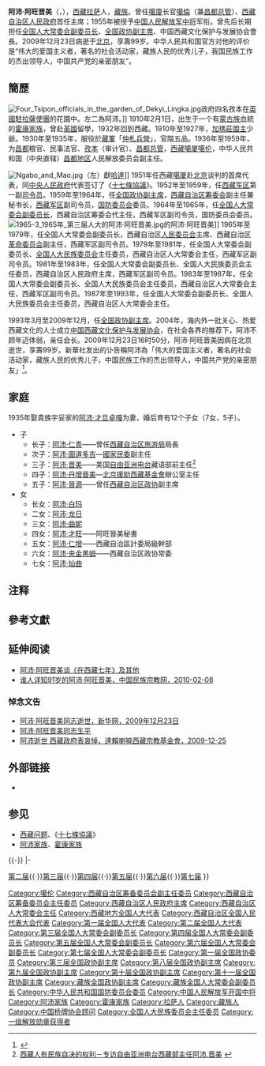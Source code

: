 {{Infobox_officeholder
|name = 阿沛·阿旺晋美
|original_name ={{lang|bo|ང་ཕོད་ངག་དབང་འཇིགས་མེད་}}
|image name = Ngabo dressed as a PLA General, 1955.jpg
|caption = 阿沛·阿旺晋美中将<br>{{small|（中国人民解放军1955年授衔照）}}
|width = 300px
|office = [[全国人民代表大会常务委员会副委员长|全国人民代表大会常务委员会副委员长]]
|term_start = 1965年1月
|term_end = 1993年3月
|office2 = [[中国人民政治协商会议全国委员会副主席|中国人民政治协商会议全国委员会副主席]]
|term_start2 = 1959年4月
|term_end2 = 1964年12月
|term_start3 = 1993年3月
|term_end3 = 2009年12月
|office4 = [[西藏自治区人民政府|西藏自治区人民政府]][[西藏自治区人民政府主席|主席]]
|term_start4 = 1981年4月
|term_end4 = 1983年2月
|predecessor4 = [[天寶|天寶]]
|successor4 = [[多傑才旦|多傑才旦]]
|1blankname4 = 書記
|1namedata4 = 
|office5 = [[西藏历任噶伦列表|西藏噶廈噶伦]]
|term_start5 = 1950年4月
|term_end5 = 1959年3月
|1blankname5 = 首席噶伦
|1namedata5 = [[然巴·土登貢欽|然巴·土登貢欽]]<br>[[索康·旺欽格勒|索康·旺欽格勒]]
|sex = 男
|different name =
|party = 無黨派
|Native place = [[西藏|西藏]][[拉萨|拉萨]]
|date of birth = 1910年2月1日
|place of birth = {{QING}}[[清朝治藏歷史|西藏]][[拉萨|拉萨]]
|date of death = {{Death date and age|2009|12|23|1910|2|1}}
|place of death = {{PRC}}[[北京市|北京市]]
|spouse = [[阿沛·才旦卓嘎|阿沛·才旦卓嘎]]
|relatives = 子：仁青、图道多吉、晋源、<br>丹增晋美、仁增、[[阿沛·晋美|阿沛·晋美]]<br />女：才旺
|educate = 
|rank = [[File:Lieutenant_General_rank_insignia_(PRC,_1955-1965).jpg|20px]] [[中国人民解放军中将|中国人民解放军中将]]
|past = [[西藏地方政府|西藏地方政府]][[昌都|昌都]]粮官、民事法官、孜本（审计官）、[[昌都总管|昌都总管]]、[[噶伦|噶伦]]，（中央直辖）[[昌都地区|昌都地区]]人民解放委员会副主任
|work = [[十七条协议|十七条协议]]
}}
'''阿沛·阿旺晋美'''（{{bo|z=ང་ཕོད་ངག་དབང་འཇིགས་མེད་|p=Ngapoi Ngawang Jigme|w=nga phod ngag dbang 'jigs med}}，{{bd|1910年|2月1日|2009年|12月23日|catIdx=A阿}}），[[西藏|西藏]][[拉萨|拉萨]]人，[[藏族|藏族]]。曾任[[噶廈|噶廈]]长官[[噶倫|噶倫]]（兼[[昌都总管|昌都总管]]）、[[西藏自治区人民政府|西藏自治区人民政府]]首任主席；1955年被授予[[中国人民解放军中将|中国人民解放军中将]]军衔。曾先后长期担任[[全国人大常委会副委员长|全国人大常委会副委员长]]、[[全国政协副主席|全国政协副主席]]、中国西藏文化保护与发展协会會長。2009年12月23日病逝于[[北京|北京]]，享壽99岁{{NoteTag|或100岁，若根据东亚的习俗，一个人出生时从1岁开始计算其年龄。}}。中华人民共和国官方对他的评价是“伟大的爱国主义者，著名的社会活动家，藏族人民的优秀儿子，我国民族工作的杰出领导人，中国共产党的亲密朋友”。

== 簡歷 ==
[[File:Four_Tsipon_officials_in_the_garden_of_Dekyi_Lingka.jpg|thumb]]政府四名孜本在[[英國駐拉薩使團|英國駐拉薩使團]]的花園中。左二為阿沛。]]
1910年2月1日，出生于一个有[[蒙古族|蒙古族]]血統的[[霍康家族|霍康家族]]，曾赴[[英國|英國]]留學，1932年回到西藏。1910年至1927年，[[加瑪莊園主|加瑪莊園主]]少爺。1930年至1935年，服役於[[藏軍|藏軍]]「[[仲札兵營|仲札兵營]]」，官階五品。1936年至1959年，为[[昌都|昌都]]粮官、民事法官、[[孜本|孜本]]（审计官）、[[昌都总管|昌都总管]]，[[西藏|西藏]][[噶厦|噶厦]][[噶伦|噶伦]]，中华人民共和国（中央直辖）[[昌都地区|昌都地区]]人民解放委员会副主任。

[[File:Ngabo_and_Mao.jpg|thumb]]（左）獻[[哈達|哈達]]]]
1951年任西藏[[噶厦|噶厦]]赴[[北京|北京]]谈判的首席代表，同[[中央人民政府|中央人民政府]]代表签订了《[[十七條協議|十七條協議]]》。1952年至1959年，任[[西藏军区|西藏军区]]第一副[[司令员|司令员]]。1959年至1964年，任[[全国政协副主席|全国政协副主席]]，[[西藏自治区筹委会|西藏自治区筹委会]]副主任兼秘书长，[[西藏军区|西藏军区]]副司令员，[[中华人民共和国国防委员会|国防委员会]]委员。1964年至1965年，任[[全国人大常委会副委员长|全国人大常委会副委员长]]，西藏自治区筹委会代主任，西藏军区副司令员，国防委员会委员。
[[File:1965-3_1965年_第三届人大的阿沛·阿旺晋美.jpg|thumb]]的阿沛·阿旺晋美]]
1965年至1979年，任全国人大常委会副委员长，西藏自治区[[人民委员会|人民委员会]]主席、西藏自治区[[革命委员会|革命委员会]]副主任，西藏军区副司令员。1979年至1981年，任全国人大常委会副委员长、[[全国人大民族委员会|全国人大民族委员会]]主任委员，西藏自治区人大常委会主任，西藏军区副司令员。1981年至1983年，任全国人大常委会副委员长、全国人大民族委员会主任委员，西藏自治区人民政府主席，西藏军区副司令员。1983年至1987年，任全国人大常委会副委员长、全国人大民族委员会主任委员，西藏自治区人大常委会主任，西藏军区副司令员。1987年至1993年，任全国人大常委会副委员长、全国人大民族委员会主任委员，西藏自治区人大常委会主任。

1993年3月至2009年12月，任[[全国政协副主席|全国政协副主席]]。2004年，海内外一批关心、热爱西藏文化的人士成立[[中国西藏文化保护与发展协会|中国西藏文化保护与发展协会]]，在社会各界的推荐下，阿沛不顾年迈体弱，亲任会长。2009年12月23日16时50分，阿沛·阿旺晋美因病在北京逝世，享壽99岁。新華社发出的讣告稱阿沛為「伟大的爱国主义者，著名的社会活动家，藏族人民的优秀儿子，中国民族工作的杰出领导人，中国共产党的亲密朋友」<ref name="death">{{cite news |publisher = 人民網 |date = 2009年12月23日 |title = 阿沛·阿旺晋美同志逝世 |url = http://politics.people.com.cn/GB/77065/10640453.html |accessdate = 2009年12月23日 |archive-date = 2020年4月22日 |archive-url = https://web.archive.org/web/20200422075748/http://politics.people.com.cn/GB/77065/10640453.html |dead-url = no }}</ref>。

== 家庭 ==
1935年娶貴族宇妥家的[[阿沛·才旦卓嘎|阿沛·才旦卓嘎]]为妻，婚后育有12个子女（7女，5子）。
* 子
** 长子：[[阿沛·仁青|阿沛·仁青]]——曾任[[西藏自治区旅游局|西藏自治区旅游局]]局長
** 次子：[[阿沛·圖道多吉|阿沛·圖道多吉]]—[[國家民委|國家民委]]副主任
** 三子：[[阿沛·晋美|阿沛·晋美]]——美国[[自由亚洲电台|自由亚洲电台]]藏语部前主任<ref>[http://www.boxun.com/hero/anqi/24_1.shtml 西藏人有民族自决的权利－专访自由亚洲电台西藏部主任阿沛.晋美] {{webarchive|url=https://web.archive.org/web/20100113110749/http://www.boxun.com/hero/anqi/24_1.shtml |date=2010-01-13 }}</ref>
** 四子：[[阿沛·丹增晉美|阿沛·丹增晉美]]—[[北京援助西藏基金會|北京援助西藏基金會]]辦公室主任
** 五子：[[阿沛·晉源|阿沛·晉源]]——曾任[[中国人民政治协商会议西藏自治区委员会|西藏自治区政协]]副主席
* 女
** 长女：[[阿沛·白玛|阿沛·白玛]]
** 二女：[[阿沛·龙日|阿沛·龙日]]
** 三女：[[阿沛·曲妮|阿沛·曲妮]]
** 四女：[[阿沛·才旺|阿沛·才旺]]——阿旺晉美秘書
** 五女：[[阿沛·仁增|阿沛·仁增]]——西藏自治區計委局級幹部
** 六女：[[阿沛·央金黑姆|阿沛·央金黑姆]]——西藏自治区政协常委
** 七女：[[阿沛·灿曲|阿沛·灿曲]]

== 注释 ==
{{NoteFoot}}

== 參考文獻 ==
{{Reflist}}

== 延伸阅读 ==
* [http://www.tibet.cn/cn/cloud/xszqkk/zgxz/1998/3/201712/t20171216_5273348.html 阿沛·阿旺晋美谈《在西藏七年》及其他] {{Wayback|url=http://www.tibet.cn/cn/cloud/xszqkk/zgxz/1998/3/201712/t20171216_5273348.html |date=20201125062449 }}
* [https://web.archive.org/web/20130412233941/http://www.mzb.com.cn/html/Home/report/116924-1.htm 谁人详知91岁的阿沛·阿旺晋美，中国民族宗教网，2010-02-08]

=== 悼念文告 ===
* [http://news.xinhuanet.com/politics/2009-12/23/content_12694500.htm 阿沛·阿旺晋美同志逝世，新华网，2009年12月23日] {{Wayback|url=http://news.xinhuanet.com/politics/2009-12/23/content_12694500.htm |date=20110930125147 }}
* [https://web.archive.org/web/20110926081120/http://news.xinhuanet.com/ziliao/2002-01/24/content_252165.htm 阿沛·阿旺晋美同志生平]
* [http://www.tibet.org.tw/news_detail.php?news_id=992 阿沛逝世 西藏政府表哀悼，達賴喇嘛西藏宗教基金會，2009-12-25] {{Wayback|url=http://www.tibet.org.tw/news_detail.php?news_id=992 |date=20190610184301 }}

== 外部链接 ==
* {{Commons category-inline|Ngapoi Ngawang Jigme}}

== 参见 ==
{{Portal|中华人民共和国|人物}}
* [[西藏问题|西藏问题]]、《[[十七條協議|十七條協議]]》
* [[阿沛家族|阿沛家族]]、[[霍康家族|霍康家族]]

{{-}}
{{start box}}
{{s-off|[[File:Flag_of_Tibet.svg|22px]] [[西藏歷史_(1912–1951年)|西藏噶厦政府]]職務}}
{{s-before|[[拉鲁·次旺多吉|拉鲁·次旺多吉]]}}
{{s-title|[[朵麦基巧|朵麦基巧]]|1950年8月－1950年10月}} 
{{s-none|机构撤销}}
{{s-gov|prc}}
{{s-before|[[第十四世达赖喇嘛|達賴喇嘛·丹增嘉措]]}}
{{s-title|[[西藏自治区筹备委员会|西藏自治区筹备委员会]]代理主任|1964年12月－1965年8月|rows=2}} 
{{s-none|机构撤销|rows=2}}
{{s-before|[[第十世班禅额尔德尼|班禪額爾德尼·確吉堅贊]]|（代理）}}
|-
{{s-none|新设机构}}
{{s-title|[[西藏自治区人民委员会|西藏自治区人民委员会]]主席|1965年9月－1968年8月}}
{{s-after|[[曾雍雅|曾雍雅]]|[[西藏自治区革命委员会|西藏自治区革命委员会]]主任}}
{{s-before|[[桑吉悅希|天宝]]}}
{{s-title|[[西藏自治區人民政府主席|西藏自治區人民政府主席]]|1981年4月－1983年2月}} 
{{s-after|[[多杰才旦|多杰才旦]]}}
{{s-par|prc-lpc}}
{{s-new}}
{{s-title|[[西藏自治区人民代表大会常务委员会|西藏自治区人民代表大会常务委员会]]主任|1979年8月－1981年4月}} 
{{s-after|[[楊東生|楊東生]]}}
{{s-before|[[楊東生|楊東生]]}}
{{s-title|[[西藏自治区人民代表大会常务委员会|西藏自治区人民代表大会常务委员会]]主任|1983年2月－1993年1月}} 
{{s-after|[[热地|热地]]}}
{{end box}}

{{全国人大常委会副委员长}}
{{全国政协副主席}}
{{藏族党和国家领导人}}
{{中华人民共和国西藏自治区正职领导人}}
{{中国人民解放军开国中将}}
{{阿沛·阿旺晋美家系}}
{{Navboxes 
| title  = 阿沛·阿旺晋美在{{fontcolor|yellow|text|全国人民代表大会|link=全国人民代表大会}}的职务
| titlestyle = background:red;color:white
| list1  =
[[模板:第一届全国人大代表|第一届]]{{·}}[[模板:第二届全国人大代表|第二届]]{{·}}[[模板:第三届全国人大代表|第三届]]{{·}}[[模板:第四届全国人大代表|第四届]]{{·}}[[模板:第五届全国人大代表|第五届]]{{·}}[[模板:第六届全国人大代表|第六届]]{{·}}[[模板:第七届全国人大代表|第七届]]
}}
{{Authority control}}
{{DEFAULTSORT:A}}
[[Category:噶伦|Category:噶伦]]
[[Category:西藏自治区筹备委员会副主任委员|Category:西藏自治区筹备委员会副主任委员]]
[[Category:西藏自治区筹备委员会主任委员|Category:西藏自治区筹备委员会主任委员]]
[[Category:西藏自治区人民政府主席|Category:西藏自治区人民政府主席]]
[[Category:西藏自治区人大常委会主任|Category:西藏自治区人大常委会主任]]
[[Category:西藏地方全国人大代表|Category:西藏地方全国人大代表]]
[[Category:西藏自治区全国人民代表大会代表|Category:西藏自治区全国人民代表大会代表]]
[[Category:第一届全国人大代表|Category:第一届全国人大代表]]
[[Category:第二届全国人大代表|Category:第二届全国人大代表]]
[[Category:第三届全国人大常委会副委员长|Category:第三届全国人大常委会副委员长]]
[[Category:第四届全国人大常委会副委员长|Category:第四届全国人大常委会副委员长]]
[[Category:第五届全国人大常委会副委员长|Category:第五届全国人大常委会副委员长]]
[[Category:第六届全国人大常委会副委员长|Category:第六届全国人大常委会副委员长]]
[[Category:第七届全国人大常委会副委员长|Category:第七届全国人大常委会副委员长]]
[[Category:第一届全国政协委员|Category:第一届全国政协委员]]
[[Category:第三届全国政协副主席|Category:第三届全国政协副主席]]
[[Category:第八届全国政协副主席|Category:第八届全国政协副主席]]
[[Category:第九届全国政协副主席|Category:第九届全国政协副主席]]
[[Category:第十届全国政协副主席|Category:第十届全国政协副主席]]
[[Category:第十一届全国政协副主席|Category:第十一届全国政协副主席]]
[[Category:藏族全国政协副主席|Category:藏族全国政协副主席]]
[[Category:藏族全国人大常委会副委员长|Category:藏族全国人大常委会副委员长]]
[[Category:中华人民共和国国防委员会委员|Category:中华人民共和国国防委员会委员]]
[[Category:中国人民解放军开国中将|Category:中国人民解放军开国中将]]
[[Category:阿沛家族|Category:阿沛家族]]
[[Category:霍康家族|Category:霍康家族]]
[[Category:拉萨人|Category:拉萨人]]
[[Category:藏族人|Category:藏族人]]
[[Category:中国桥牌协会顾问|Category:中国桥牌协会顾问]]
[[Category:全国人大民族委员会主任委员|Category:全国人大民族委员会主任委员]]
[[Category:一级解放勋章获得者|Category:一级解放勋章获得者]]